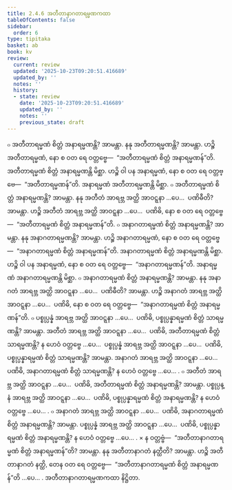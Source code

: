 ```yaml
---
title: 2.4.6 အတီတာနာဂတာရမ္မဏကထာ
tableOfContents: false
sidebar:
  order: 6
type: tipitaka
basket: ab
book: kv
review:
  current: review
  updated: '2025-10-23T09:20:51.416689'
  updated_by: ''
  notes: ''
  history:
  - state: review
    date: '2025-10-23T09:20:51.416689'
    updated_by: ''
    notes: ''
    previous_state: draft
---
```



<ReviewStatus review={frontmatter.review} showDetails={true} />

<HypothesisAnnotation frontmatter={frontmatter} />

<DynamicBreadcrumb />

<Division number="559" book="kv" e="ch" v="32" p="301">

<Paragraph number="1894" book="kv">
๐ အတီတာရမ္မဏံ စိတ္တံ အနာရမ္မဏန္တိ? အာမန္တာ. နနု အတီတာရမ္မဏန္တိ? အာမန္တာ. ဟဉ္စိ အတီတာရမ္မဏံ, နော စ ဝတ ရေ ဝတ္တဗ္ဗေ—  “အတီတာရမ္မဏံ စိတ္တံ အနာရမ္မဏန်”တိ. အတီတာရမ္မဏံ စိတ္တံ အနာရမ္မဏန္တိ မိစ္ဆာ. ဟဉ္စိ ဝါ ပန အနာရမ္မဏံ, နော စ ဝတ ရေ ဝတ္တဗ္ဗေ—  “အတီတာရမ္မဏန်”တိ. အနာရမ္မဏံ အတီတာရမ္မဏန္တိ မိစ္ဆာ.
</Paragraph>

<Paragraph number="1895" book="kv">
๐ အတီတာရမ္မဏံ စိတ္တံ အနာရမ္မဏန္တိ? အာမန္တာ. နနု အတီတံ အာရဗ္ဘ အတ္ထိ အာဝဋ္ဋနာ …ပေ…  ပဏိဓီတိ? အာမန္တာ. ဟဉ္စိ အတီတံ အာရဗ္ဘ အတ္ထိ အာဝဋ္ဋနာ …ပေ…  ပဏိဓိ, နော စ ဝတ ရေ ဝတ္တဗ္ဗေ—  “အတီတာရမ္မဏံ စိတ္တံ အနာရမ္မဏန်”တိ.
</Paragraph>

</Division>
<Division number="560" book="kv" e="ch" v="32" p="302">

<Paragraph number="1896" book="kv">
๐ အနာဂတာရမ္မဏံ စိတ္တံ အနာရမ္မဏန္တိ? အာမန္တာ. နနု အနာဂတာရမ္မဏန္တိ? အာမန္တာ. ဟဉ္စိ အနာဂတာရမ္မဏံ, နော စ ဝတ ရေ ဝတ္တဗ္ဗေ—  “အနာဂတာရမ္မဏံ စိတ္တံ အနာရမ္မဏန်”တိ. အနာဂတာရမ္မဏံ စိတ္တံ အနာရမ္မဏန္တိ မိစ္ဆာ. ဟဉ္စိ ဝါ ပန အနာရမ္မဏံ, နော စ ဝတ ရေ ဝတ္တဗ္ဗေ—  “အနာဂတာရမ္မဏန်”တိ. အနာရမ္မဏံ အနာဂတာရမ္မဏန္တိ မိစ္ဆာ.
</Paragraph>

<Paragraph number="1897" book="kv">
๐ အနာဂတာရမ္မဏံ စိတ္တံ အနာရမ္မဏန္တိ? အာမန္တာ. နနု အနာဂတံ အာရဗ္ဘ အတ္ထိ အာဝဋ္ဋနာ …ပေ…  ပဏိဓီတိ? အာမန္တာ. ဟဉ္စိ အနာဂတံ အာရဗ္ဘ အတ္ထိ အာဝဋ္ဋနာ …ပေ…  ပဏိဓိ, နော စ ဝတ ရေ ဝတ္တဗ္ဗေ—  “အနာဂတာရမ္မဏံ စိတ္တံ အနာရမ္မဏန်”တိ.
</Paragraph>

<Paragraph number="1898" book="kv">
๐ ပစ္စုပ္ပန္နံ အာရဗ္ဘ အတ္ထိ အာဝဋ္ဋနာ …ပေ…  ပဏိဓိ, ပစ္စုပ္ပန္နာရမ္မဏံ စိတ္တံ သာရမ္မဏန္တိ? အာမန္တာ. အတီတံ အာရဗ္ဘ အတ္ထိ အာဝဋ္ဋနာ …ပေ…  ပဏိဓိ, အတီတာရမ္မဏံ စိတ္တံ သာရမ္မဏန္တိ? န ဟေဝံ ဝတ္တဗ္ဗေ …ပေ…  ပစ္စုပ္ပန္နံ အာရဗ္ဘ အတ္ထိ အာဝဋ္ဋနာ …ပေ…  ပဏိဓိ, ပစ္စုပ္ပန္နာရမ္မဏံ စိတ္တံ သာရမ္မဏန္တိ? အာမန္တာ. အနာဂတံ အာရဗ္ဘ အတ္ထိ အာဝဋ္ဋနာ …ပေ…  ပဏိဓိ, အနာဂတာရမ္မဏံ စိတ္တံ သာရမ္မဏန္တိ? န ဟေဝံ ဝတ္တဗ္ဗေ …ပေ… .
</Paragraph>

<Paragraph number="1899" book="kv">
๐ အတီတံ အာရဗ္ဘ အတ္ထိ အာဝဋ္ဋနာ …ပေ…  ပဏိဓိ, အတီတာရမ္မဏံ စိတ္တံ အနာရမ္မဏန္တိ? အာမန္တာ. ပစ္စုပ္ပန္နံ အာရဗ္ဘ အတ္ထိ အာဝဋ္ဋနာ …ပေ…  ပဏိဓိ, ပစ္စုပ္ပန္နာရမ္မဏံ စိတ္တံ အနာရမ္မဏန္တိ? န ဟေဝံ ဝတ္တဗ္ဗေ …ပေ… .
</Paragraph>

<Paragraph number="1900" book="kv">
๐ အနာဂတံ အာရဗ္ဘ အတ္ထိ အာဝဋ္ဋနာ …ပေ…  ပဏိဓိ, အနာဂတာရမ္မဏံ စိတ္တံ အနာရမ္မဏန္တိ? အာမန္တာ. ပစ္စုပ္ပန္နံ အာရဗ္ဘ အတ္ထိ အာဝဋ္ဋနာ …ပေ…  ပဏိဓိ, ပစ္စုပ္ပန္နာရမ္မဏံ စိတ္တံ အနာရမ္မဏန္တိ? န ဟေဝံ ဝတ္တဗ္ဗေ …ပေ… .
</Paragraph>

</Division>
<Division number="561" book="kv" e="ch" v="32" p="303">

<Paragraph number="1901" book="kv">
× န ဝတ္တဗ္ဗံ—  “အတီတာနာဂတာရမ္မဏံ စိတ္တံ အနာရမ္မဏန်”တိ? အာမန္တာ. နနု အတီတာနာဂတံ နတ္ထီတိ? အာမန္တာ. ဟဉ္စိ အတီတာနာဂတံ နတ္ထိ, တေန ဝတ ရေ ဝတ္တဗ္ဗေ—  “အတီတာနာဂတာရမ္မဏံ စိတ္တံ အနာရမ္မဏန်”တိ …ပေ… .

</Paragraph>
</Division>

<Paragraph number="1902" type="center" book="kv">
အတီတာနာဂတာရမ္မဏကထာ နိဋ္ဌိတာ.
</Paragraph>
